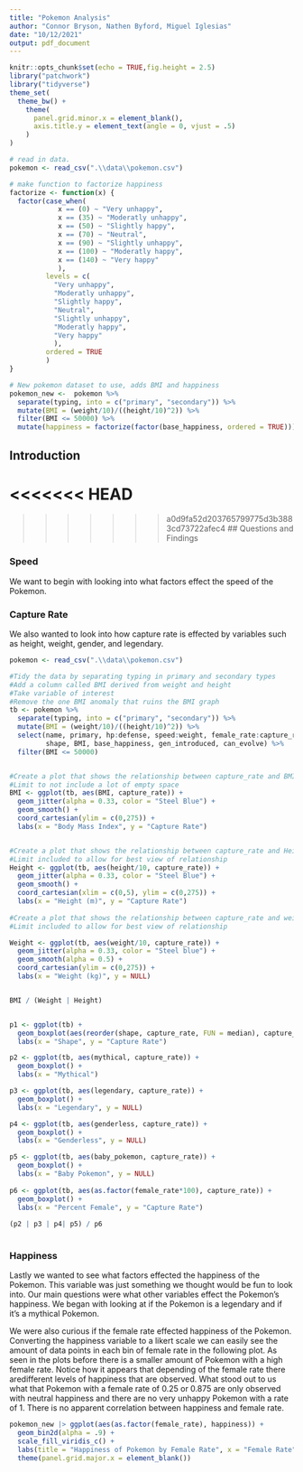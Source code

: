 ```yaml
---
title: "Pokemon Analysis"
author: "Connor Bryson, Nathen Byford, Miguel Iglesias"
date: "10/12/2021"
output: pdf_document
---
```


```r
knitr::opts_chunk$set(echo = TRUE,fig.height = 2.5)
library("patchwork")
library("tidyverse")
theme_set(
  theme_bw() +
    theme(
      panel.grid.minor.x = element_blank(), 
      axis.title.y = element_text(angle = 0, vjust = .5)
    )
)
```


```r
# read in data.
pokemon <- read_csv(".\\data\\pokemon.csv")

# make function to factorize happiness
factorize <- function(x) {
  factor(case_when(
            x == (0) ~ "Very unhappy",
            x == (35) ~ "Moderatly unhappy",
            x == (50) ~ "Slightly happy",
            x == (70) ~ "Neutral",
            x == (90) ~ "Slightly unhappy",
            x == (100) ~ "Moderatly happy",
            x == (140) ~ "Very happy"
            ), 
         levels = c(
           "Very unhappy", 
           "Moderatly unhappy", 
           "Slightly happy",
           "Neutral",
           "Slightly unhappy",
           "Moderatly happy",
           "Very happy"
           ), 
         ordered = TRUE
         )
}

# New pokemon dataset to use, adds BMI and happiness
pokemon_new <-  pokemon %>%
  separate(typing, into = c("primary", "secondary")) %>%
  mutate(BMI = (weight/10)/((height/10)^2)) %>%
  filter(BMI <= 50000) %>%
  mutate(happiness = factorize(factor(base_happiness, ordered = TRUE)))

```

## Introduction


<<<<<<< HEAD
=======


>>>>>>> a0d9fa52d203765799775d3b3883cd73722afec4
## Questions and Findings

### Speed

We want to begin with looking into what factors effect the speed of the Pokemon. 


### Capture Rate

We also wanted to look into how capture rate is effected by variables such as height, weight, gender, and legendary.

``` r

pokemon <- read_csv(".\\data\\pokemon.csv")

#Tidy the data by separating typing in primary and secondary types
#Add a column called BMI derived from weight and height
#Take variable of interest
#Remove the one BMI anomaly that ruins the BMI graph
tb <- pokemon %>%
  separate(typing, into = c("primary", "secondary")) %>%
  mutate(BMI = (weight/10)/((height/10)^2)) %>%
  select(name, primary, hp:defense, speed:weight, female_rate:capture_rate,
         shape, BMI, base_happiness, gen_introduced, can_evolve) %>%
  filter(BMI <= 50000)


#Create a plot that shows the relationship between capture_rate and BMI
#Limit to not include a lot of empty space
BMI <- ggplot(tb, aes(BMI, capture_rate)) +
  geom_jitter(alpha = 0.33, color = "Steel Blue") +
  geom_smooth() +
  coord_cartesian(ylim = c(0,275)) +
  labs(x = "Body Mass Index", y = "Capture Rate")


#Create a plot that shows the relationship between capture_rate and Height
#Limit included to allow for best view of relationship
Height <- ggplot(tb, aes(height/10, capture_rate)) +
  geom_jitter(alpha = 0.33, color = "Steel Blue") +
  geom_smooth() +
  coord_cartesian(xlim = c(0,5), ylim = c(0,275)) +
  labs(x = "Height (m)", y = "Capture Rate")
  
#Create a plot that shows the relationship between capture_rate and weight
#Limit included to allow for best view of relationship

Weight <- ggplot(tb, aes(weight/10, capture_rate)) + 
  geom_jitter(alpha = 0.33, color = "Steel blue") +
  geom_smooth(alpha = 0.5) +
  coord_cartesian(ylim = c(0,275)) +
  labs(x = "Weight (kg)", y = NULL)


BMI / (Weight | Height)


p1 <- ggplot(tb) +
  geom_boxplot(aes(reorder(shape, capture_rate, FUN = median), capture_rate)) +
  labs(x = "Shape", y = "Capture Rate")

p2 <- ggplot(tb, aes(mythical, capture_rate)) + 
  geom_boxplot() +
  labs(x = "Mythical")

p3 <- ggplot(tb, aes(legendary, capture_rate)) + 
  geom_boxplot() +
  labs(x = "Legendary", y = NULL)

p4 <- ggplot(tb, aes(genderless, capture_rate)) + 
  geom_boxplot() +
  labs(x = "Genderless", y = NULL)

p5 <- ggplot(tb, aes(baby_pokemon, capture_rate)) + 
  geom_boxplot() +
  labs(x = "Baby Pokemon", y = NULL)
 
p6 <- ggplot(tb, aes(as.factor(female_rate*100), capture_rate)) +
  geom_boxplot() +
  labs(x = "Percent Female", y = "Capture Rate")
             
(p2 | p3 | p4| p5) / p6
 

```

### Happiness

Lastly we wanted to see what factors effected the happiness of the Pokemon. This variable was just something we thought would be fun to look into. Our main questions were what other variables effect the Pokemon's happiness. We began with looking at if the Pokemon is a legendary and if it's a mythical Pokemon.

We were also curious if the female rate effected happiness of the Pokemon. Converting the happiness variable to a likert scale we can easily see the amount of data points in each bin of female rate in the following plot. As seen in the plots before there is a smaller amount of Pokemon with a high female rate. Notice how it appears that depending of the female rate there aredifferent levels of happiness that are observed. What stood out to us what that Pokemon with a female rate of 0.25 or 0.875 are only observed with neutral happiness and there are no very unhappy Pokemon with a rate of 1. There is no apparent correlation between happiness and female rate.

```r
pokemon_new |> ggplot(aes(as.factor(female_rate), happiness)) +
  geom_bin2d(alpha = .9) +
  scale_fill_viridis_c() +
  labs(title = "Happiness of Pokemon by Female Rate", x = "Female Rate", y = "Happiness") +
  theme(panel.grid.major.x = element_blank())
```

